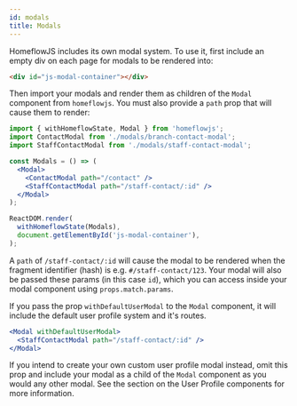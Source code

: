 ```yaml
---
id: modals
title: Modals
---
```


HomeflowJS includes its own modal system. To use it, first include an empty div on each page for modals to be rendered into:

```html
<div id="js-modal-container"></div>
```

Then import your modals and render them as children of the `Modal` component from `homeflowjs`. You must also provide a `path` prop that will cause them to render:

```jsx
import { withHomeflowState, Modal } from 'homeflowjs';
import ContactModal from './modals/branch-contact-modal';
import StaffContactModal from './modals/staff-contact-modal';

const Modals = () => (
  <Modal>
    <ContactModal path="/contact" />
    <StaffContactModal path="/staff-contact/:id" />
  </Modal>
);

ReactDOM.render(
  withHomeflowState(Modals),
  document.getElementById('js-modal-container'),
);
```

A `path` of `/staff-contact/:id` will cause the modal to be rendered when the fragment identifier (hash) is e.g. `#/staff-contact/123`. Your modal will also be passed these params (in this case `id`), which you can access inside your modal component using `props.match.params`.

If you pass the prop `withDefaultUserModal` to the `Modal` component, it will include the default user profile system and it's routes.

```jsx
<Modal withDefaultUserModal>
  <StaffContactModal path="/staff-contact/:id" />
</Modal>
```

If you intend to create your own custom user profile modal instead, omit this prop and include your modal as a child of the `Modal` component as you would any other modal. See the section on the User Profile components for more information.
